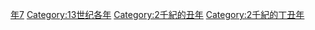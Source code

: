 {{Catnav|頁面分類|历史|歷史時代|年|13世纪各年}}
{{Commons category|1217}}

[[Category:1210年代|年7]]
[[Category:13世纪各年|Category:13世纪各年]]
[[Category:2千紀的丑年|Category:2千紀的丑年]]
[[Category:2千紀的丁丑年|Category:2千紀的丁丑年]]